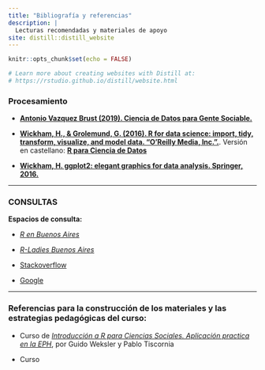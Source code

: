 ```yaml
---
title: "Bibliografía y referencias"
description: |
  Lecturas recomendadas y materiales de apoyo
site: distill::distill_website
---
```


```r
knitr::opts_chunk$set(echo = FALSE)

# Learn more about creating websites with Distill at:
# https://rstudio.github.io/distill/website.html

```


### Procesamiento

-   [**Antonio Vazquez Brust (2019). Ciencia de Datos para Gente Sociable.**](https://bitsandbricks.github.io/ciencia_de_datos_gente_sociable/)

-   [**Wickham, H., & Grolemund, G. (2016). R for data science: import, tidy, transform, visualize, and model data. “O’Reilly Media, Inc.”.**](https://es.r4ds.hadley.nz/). 
Versión en castellano: [**R para Ciencia de Datos**](https://es.r4ds.hadley.nz/)

-   [**Wickham, H. ggplot2: elegant graphics for data analysis. Springer, 2016.**]( https://ggplot2-book.org/)



---


### CONSULTAS 

**Espacios de consulta:**

-   [_R en Buenos Aires_](https://renbaires.github.io/)

-   [_R-Ladies Buenos Aires_](https://www.meetup.com/es/rladies-buenos-aires/)

-   [Stackoverflow](https://es.stackoverflow.com/)

-   [Google](https://www.google.com.ar/?gws_rd=ssl)


---


### Referencias para la construcción de los materiales y las estrategias pedagógicas del curso:

- Curso de _[Introducción a R para Ciencias Sociales. Aplicación practica en la EPH](https://github.com/Guidowe/Curso-R-Flacso)_, por Guido Weksler y Pablo Tiscornia

- Curso 